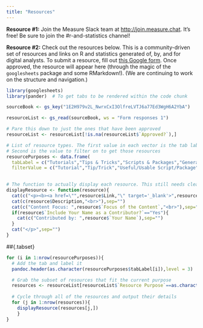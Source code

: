 ```yaml
---
title: "Resources"
---
```


**Resource #1:** Join the Measure Slack team at [http://join.measure.chat](http://join.measure.chat). It's free! Be sure to join the #r-and-statistics channel!

**Resource #2:** Check out the resources below. This is a community-driven set of resources and links on R and statistics generated of, by, and for digital analysts. To submit a resource, fill out [this Google form](https://docs.google.com/a/webanalyticsdemystified.com/forms/d/e/1FAIpQLSftDmRdGT-Ad-mgaa2rEh7yt4F6hYzDGkIuIym4lsq1Lothsw/viewform). Once approved, the resource will appear here (through the magic of the `googlesheets` package and some RMarkdown!). (We are continuing to work on the structure and navigation.) 

```r
library(googlesheets)
library(pander)  # To get tabs to be rendered within the code chunk

sourceBook <- gs_key("1E2H979v2L_NwrxCxI3OlfreLVTJ6a77Ed3WgH6A2YbA")

resourceList <- gs_read(sourceBook, ws = "Form responses 1")

# Pare this down to just the ones that have been approved
resourceList <- resourceList[!is.na(resourceList$`Approved?`),]

# List of resource types. The first value in each vector is the tab label. The
# Second is the value to filter on to get those resources
resourcePurposes <- data.frame(
  tabLabel = c("Tutorials","Tips & Tricks","Scripts & Packages","General Reference"),
  filterValue = c("Tutorial","Tip/Trick","Useful/Usable Script/Package","General Reference"))
  
```

```r

# The function to actually display each resource. This still needs cleanup work.
displayResource <- function(resource){
  cat(c("<p><b><a href=\"",resource$Link,"\" target='_blank'>",resource$`Resource Name/Title`,"</a></b> (",resource$`Content Type`,")<br>"),sep="")
  cat(c(resource$Description,"<br>"),sep="")
  cat(c("Content Focus: ",resource$`Focus of the Content`,"<br>"),sep="")
  if(resource$`Include Your Name as a Contributor?`=="Yes"){
    cat(c("Contributed by: ",resource$`Your Name`),sep="")
  }
  cat("</p>",sep="")
}

```

##{.tabset}

```r

for (i in 1:nrow(resourcePurposes)){
  # Add the tab and label it
  pandoc.header(as.character(resourcePurposes$tabLabel[i]),level = 3)

  # Grab the subset of resources that fit the current purpose
  resources <- resourceList[resourceList$`Resource Purpose`==as.character(resourcePurposes$filterValue[i]),]
  
  # Cycle through all of the resources and output their details
  for (j in 1:nrow(resources)){
    displayResource(resources[j,])
    }
}
```
